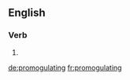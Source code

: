 ==English==

===Verb===
{{head|en|present participle}}

# {{present participle of|promogulate|lang=en|nocat=1}}

[[de:promogulating]]
[[fr:promogulating]]